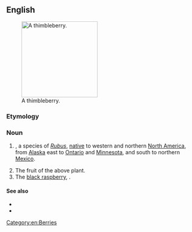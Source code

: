 ==English==
[[Image:Rubus parviflorus 26318.JPG|thumb|right|200px|A thimbleberry.]]
===Etymology===
{{compound|thimble|berry}}

===Noun===
{{en-noun|thimbleberries}}

# {{context|botany|lang=en}} {{taxlink|Rubus parviflorus|species}}, a species of ''[[Rubus]]'', [[native]] to western and northern [[North America]], from [[Alaska]] east to [[Ontario]] and [[Minnesota]], and south to northern [[Mexico]].
# The fruit of the above plant.
# The [[black raspberry]], {{taxlink|Rubus occidentalis|species}}.

====See also====
* {{pedialite}}
* {{specieslite|Rubus parviflorus}}
[[Category:en:Berries]]